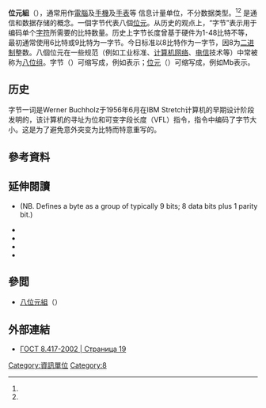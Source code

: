 {{noteTA
|G1=IT
|1=zh-hans:类型; zh-hant:型態;
|2=zh-hans:兆字节; zh-hant:百萬位元組;
|3=zh-hans:太字节; zh-hant:兆位元組;
|4=zh-hans:泽字节; zh-hant:皆位元組;
|5=zh-hans:尧字节; zh-hant:佑位元組;
}}
{{about|计算机信息计量单位|[[马丁·盖瑞斯|马丁·盖瑞斯]]创作的歌曲|Byte (歌曲)|一家位于北京的跨国互联网技术公司|字节跳动}}
{{字节单位}}
'''位元組'''（{{lang-en|Byte}}），通常用作[[電腦|電腦]]及[[智慧型手機|手機]]及[[智慧型手表|手表]]等 信息计量单位，不分数据类型。<ref name="Buchholz_1962"/><ref name="Bemer_1959"/> 是通信和数据存储的概念。一個字节代表八個[[位元|位元]]。从历史的观点上，“字节”表示用于编码单个[[字符_(计算机科学)|字符]]所需要的比特数量。历史上字节长度曾基于硬件为1-48比特不等，最初通常使用6比特或9比特为一字节。今日标准以8比特作为一字节，因8为[[二进制|二进制]]整数。八個位元在一些规范（例如工业标准、[[计算机网络|计算机网络]]、[[电信|电信]]技术等）中常被称为[[八位组|八位组]]。字节（{{lang|en|Byte}}）可缩写成{{lang|en|B}}，例如{{lang|en|MB}}表示{{lang|en|[[百万字节|Megabyte]]}}；[[位元|位元]]（{{lang|en|Bit}}）可缩写成{{lang|en|b}}，例如Mb表示{{tsl|en|Megabit}}。

== 历史 ==
字节一词是Werner Buchholz于1956年6月在IBM Stretch计算机的早期设计阶段发明的，该计算机的寻址为位和可变字段长度（VFL）指令，指令中编码了字节大小。这是为了避免意外突变为比特而特意重写的。

== 參考資料 ==
{{reflist|refs=
<ref name="Buchholz_1962">{{anchor|Buchholz-1962}}{{cite |title=Planning a Computer System – Project Stretch |author-first1=Gerrit Anne |author-last1=Blaauw |author-link1=Gerrit Anne Blaauw |author-first2=Frederick Phillips |author-last2=Brooks, Jr. |author-link2=Frederick Phillips Brooks, Jr. |author-first3=Werner |author-last3=Buchholz |author-link3=Werner Buchholz |editor-first=Werner |editor-last=Buchholz |editor-link=Werner Buchholz |publisher=[[麦格劳-希尔集团|McGraw-Hill Book Company, Inc.]] / The Maple Press Company, York, PA. |lccn=61-10466 |year=1962 |chapter=4: Natural Data Units |format=PDF |pages=39–40 |url=http://archive.computerhistory.org/resources/text/IBM/Stretch/pdfs/Buchholz_102636426.pdf |access-date=2017-04-03 |dead-url=yes |archive-url=https://web.archive.org/web/20170403014651/http://archive.computerhistory.org/resources/text/IBM/Stretch/pdfs/Buchholz_102636426.pdf |archive-date=2017-04-03 |quote=[…] Terms used here to describe the structure imposed by the machine design, in addition to ''[[位元|bit]]'', are listed below.<br />''Byte'' denotes a group of bits used to encode a character, or the number of bits transmitted in parallel to and from input-output units. A term other than ''[[字符|character]]'' is used here because a given character may be represented in different applications by more than one code, and different codes may use different numbers of bits (i.e., different byte sizes). In input-output transmission the grouping of bits may be completely arbitrary and have no relation to actual characters. (The term is coined from ''[[bite|bite]]'', but respelled to avoid accidental mutation to ''bit''.)<br />A ''[[字_(计算机)|word]]'' consists of the number of data bits transmitted in parallel from or to memory in one memory cycle. [[字_(计算机)|Word size]] is thus defined as a structural property of the memory. (The term ''[[字_(计算机)|catena]]'' was coined for this purpose by the designers of the [[布爾電腦|Bull]] [[fr|fr]] computer.)<br />''[[块_(数据存储)|Block]]'' refers to the number of words transmitted to or from an input-output unit in response to a single input-output instruction. Block size is a structural property of an input-output unit; it may have been fixed by the design or left to be varied by the program. […] }}</ref>
<ref name="Bemer_1959">{{cite |author-first=Robert William |author-last=Bemer |author-link=Robert William Bemer |title=A proposal for a generalized card code of 256 characters |journal=[[ACM通讯|Communications of the ACM]] |volume=2 |number=9 |pages=19–23 |year=1959 |doi=10.1145/368424.368435}}</ref>}}

== 延伸閱讀 ==
{{refbegin|2}}
*{{cite book |title=Einführung in die digitale Datenverarbeitung |language=de |trans-title=Introduction to digital information processing |author-first=Hans Jörg |author-last=Tafel |publisher=[[Carl_Hanser_Verlag|Carl Hanser Verlag]] |date=1971 |location=[[亚琛工业大学|RWTH]], Aachen, Germany |publication-place=Munich, Germany |isbn=3-446-10569-7 |page=300 |quote=Byte = zusammengehörige Folge von i.a. neun Bits; davon sind acht Datenbits, das neunte ein Prüfbit}} (NB. Defines a byte as a group of typically 9 bits; 8 data bits plus 1 parity bit.)
*{{cite book |title=Programming with the PDP-10 Instruction Set |series=PDP-10 System Reference Manual |date=August 1969 |volume=1 |publisher=[[迪吉多|Digital Equipment Corporation]] (DEC) |url=http://bitsavers.org/pdf/dec/pdp10/1970_PDP-10_Ref/1970PDP10Ref_Part1.pdf |access-date=2017-04-05 |dead-url=no |archive-url=https://web.archive.org/web/20170405154620/http://bitsavers.informatik.uni-stuttgart.de/pdf/dec/pdp10/1970_PDP-10_Ref/1970PDP10Ref_Part1.pdf |archive-date=2017-04-05 }}
*{{cite web |title=Computer History Museum – Exhibits – Internet History – 1964: Internet History 1962 to 1992 |publisher=[[计算机历史博物馆|Computer History Museum]] |date=2017 |orig-year=2015 |url=http://www.computerhistory.org/internet_history/#1964 |access-date=2017-04-03 |dead-url=no |archive-url=https://web.archive.org/web/20170403115211/http://www.computerhistory.org/internethistory/#1964 |archive-date=2017-04-03 }}
*{{cite web |title=Metric-Interchange-Format |author-first=Aubrey |author-last=Jaffer |author-link=Aubrey Jaffer |date=2011 |orig-year=2008 |url=http://people.csail.mit.edu/jaffer/MIXF |access-date=2017-04-03 |dead-url=yes |archive-url=https://web.archive.org/web/20170403121705/https://people.csail.mit.edu/jaffer/MIXF/ |archive-date=2017-04-03 }}
*{{cite web |title=The TCP/IP Guide – Binary Information and Representation: Bits, Bytes, Nibbles, Octets and Characters – Byte versus Octet |version=3.0 |date=2005-09-20 |orig-year=2001 |author-first=Charles M. |author-last=Kozierok |url=http://www.tcpipguide.com/free/t_BinaryInformationandRepresentationBitsBytesNibbles-3.htm |access-date=2017-04-03 |dead-url=yes |archive-url=https://web.archive.org/web/20170403122042/http://www.tcpipguide.com/free/t_BinaryInformationandRepresentationBitsBytesNibbles-3.htm |archive-date=2017-04-03 }}
{{refend}}

==參閲==
* [[八位元組|八位元組]]（{{lang|en|Octet}}）

==外部連結==
* [https://web.archive.org/web/20151108075518/http://protect.gost.ru/v.aspx?control=8&baseC=-1&page=0&month=-1&year=-1&search=&RegNum=1&DocOnPageCount=15&id=121963&pageK=AF861D4F-E5F6-41B1-9374-398968A21BE3  ГОСТ 8.417-2002 | Страница 19] {{ru}}

{{Pns|state=collapsed}}
{{数据类型|state=collapsed}}

[[Category:資訊單位|Category:資訊單位]]
[[Category:8|Category:8]]